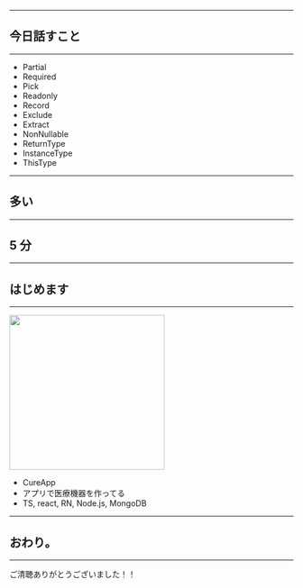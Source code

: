 

<Head>
  <HeadContents
    title={packageJson.slideTitle}
    urlPath={packageJson.slideKey}
    image={ogImage}
  />
</Head>

<Top title={packageJson.slideTitle} eventName="WeJS #31" hashtag="WeJS" />

---

## 今日話すこと

---

- Partial
- Required
- Pick
- Readonly
- Record
- Exclude
- Extract
- NonNullable
- ReturnType
- InstanceType
- ThisType

---

## 多い

---

## 5 分

---

## はじめます

---

<img
  src="https://i.gyazo.com/87d23d84bc93c83bb165c9d2f239f703.png"
  width="275"
/>

- <ExLink href="https://cureapp.co.jp">CureApp</ExLink>
- アプリで医療機器を作ってる
- TS, react, RN, Node.js, MongoDB

---

## おわり。

---

ご清聴ありがとうございました！！
